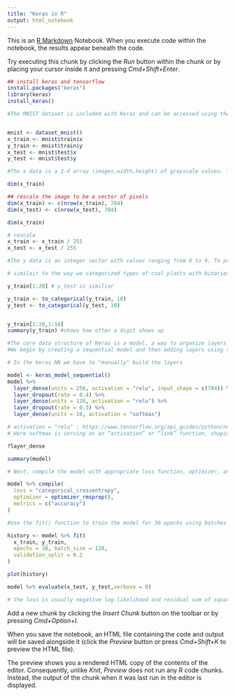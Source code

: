 ```yaml
---
title: "Keras in R"
output: html_notebook
---
```


This is an [R Markdown](http://rmarkdown.rstudio.com) Notebook. When you execute code within the notebook, the results appear beneath the code. 

Try executing this chunk by clicking the *Run* button within the chunk or by placing your cursor inside it and pressing *Cmd+Shift+Enter*. 

```r
## install keras and tensorflow
install.packages("keras")
library(keras)
install_keras()
```

```r
#The MNIST dataset is included with Keras and can be accessed using the dataset_mnist() function. Here we load the dataset then create variables for our test and training data:


mnist <- dataset_mnist()
x_train <- mnist$train$x
y_train <- mnist$train$y
x_test <- mnist$test$x
y_test <- mnist$test$y

#The x data is a 3-d array (images,width,height) of grayscale values. To prepare the data for training we convert the 3-d arrays into matrices by reshaping width and height into a single dimension (28x28 images are flattened into length 784 vectors). Then, we convert the grayscale values from integers ranging between 0 to 255 into floating point values ranging between 0 and 1:

dim(x_train)

## rescale the image to be a vector of pixels
dim(x_train) <- c(nrow(x_train), 784)
dim(x_test) <- c(nrow(x_test), 784)

dim(x_train)

# rescale
x_train <- x_train / 255
x_test <- x_test / 255

```

```r
#The y data is an integer vector with values ranging from 0 to 9. To prepare this data for training we one-hot encode the vectors into binary class matrices using the Keras to_categorical() function:

# similair to the way we categorized types of coal plants with binaries, in fact, exactly like that

y_train[1:20] # y_test is similiar

y_train <- to_categorical(y_train, 10)
y_test <- to_categorical(y_test, 10)


y_train[1:20,1:10]
summary(y_train) #shows how often a digit shows up


```

```r
#The core data structure of Keras is a model, a way to organize layers. The simplest type of model is the sequential model, a linear stack of layers.
#We begin by creating a sequential model and then adding layers using the pipe (%>%) operator:

# In the keras NN we have to "manually" build the layers

model <- keras_model_sequential() 
model %>% 
  layer_dense(units = 256, activation = "relu", input_shape = c(784)) %>% 
  layer_dropout(rate = 0.4) %>% 
  layer_dense(units = 128, activation = "relu") %>%
  layer_dropout(rate = 0.3) %>%
  layer_dense(units = 10, activation = "softmax")

# activation = "relu" : https://www.tensorflow.org/api_guides/python/nn#Activation_Functions
# Here softmax is serving as an “activation” or “link” function, shaping the output of our linear function into the form we want – in this case, a probability distribution over 10 cases. You can think of it as converting tallies of evidence into probabilities of our input being in each class. It’s defined as:

?layer_dense

summary(model)

```

```r
# Next, compile the model with appropriate loss function, optimizer, and metrics:

model %>% compile(
  loss = "categorical_crossentropy",
  optimizer = optimizer_rmsprop(),
  metrics = c("accuracy")
)
```

```r
#Use the fit() function to train the model for 30 epochs using batches of 128 images:

history <- model %>% fit(
  x_train, y_train, 
  epochs = 30, batch_size = 128, 
  validation_split = 0.2
)

plot(history)

model %>% evaluate(x_test, y_test,verbose = 0)

# the loss is usually negative log-likelihood and residual sum of squares for classification and regression respectively
```


Add a new chunk by clicking the *Insert Chunk* button on the toolbar or by pressing *Cmd+Option+I*.

When you save the notebook, an HTML file containing the code and output will be saved alongside it (click the *Preview* button or press *Cmd+Shift+K* to preview the HTML file). 

The preview shows you a rendered HTML copy of the contents of the editor. Consequently, unlike *Knit*, *Preview* does not run any R code chunks. Instead, the output of the chunk when it was last run in the editor is displayed.

